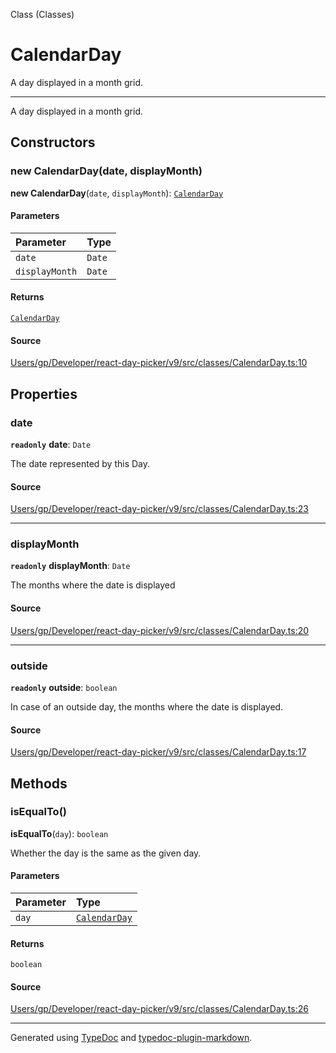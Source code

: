 <SectionTitle>Class (Classes)</SectionTitle>

# CalendarDay

<Description>
A day displayed in a month grid.
</Description>

---

A day displayed in a month grid.

## Constructors

<a id="constructors" name="constructors"></a>

### new CalendarDay(date, displayMonth)

<SignatureMemberIdentifier>**new CalendarDay**(`date`, `displayMonth`): [`CalendarDay`](/api/classes/CalendarDay.md)</SignatureMemberIdentifier>

#### Parameters

| Parameter | Type |
| :------ | :------ |
| `date` | `Date` |
| `displayMonth` | `Date` |

#### Returns

[`CalendarDay`](/api/classes/CalendarDay.md)

#### Source

[Users/gp/Developer/react-day-picker/v9/src/classes/CalendarDay.ts:10](https://github.com/gpbl/react-day-picker/blob/b97c86295/src/classes/CalendarDay.ts#L10)

## Properties

<a id="date" name="date"></a>

### date

<SignatureMemberIdentifier>**`readonly`** **date**: `Date`</SignatureMemberIdentifier>

The date represented by this Day.

#### Source

[Users/gp/Developer/react-day-picker/v9/src/classes/CalendarDay.ts:23](https://github.com/gpbl/react-day-picker/blob/b97c86295/src/classes/CalendarDay.ts#L23)

***

<a id="displaymonth" name="displaymonth"></a>

### displayMonth

<SignatureMemberIdentifier>**`readonly`** **displayMonth**: `Date`</SignatureMemberIdentifier>

The months where the date is displayed

#### Source

[Users/gp/Developer/react-day-picker/v9/src/classes/CalendarDay.ts:20](https://github.com/gpbl/react-day-picker/blob/b97c86295/src/classes/CalendarDay.ts#L20)

***

<a id="outside" name="outside"></a>

### outside

<SignatureMemberIdentifier>**`readonly`** **outside**: `boolean`</SignatureMemberIdentifier>

In case of an outside day, the months where the date is displayed.

#### Source

[Users/gp/Developer/react-day-picker/v9/src/classes/CalendarDay.ts:17](https://github.com/gpbl/react-day-picker/blob/b97c86295/src/classes/CalendarDay.ts#L17)

## Methods

<a id="isequalto" name="isequalto"></a>

### isEqualTo()

<SignatureMemberIdentifier>**isEqualTo**(`day`): `boolean`</SignatureMemberIdentifier>

Whether the day is the same as the given day.

#### Parameters

| Parameter | Type |
| :------ | :------ |
| `day` | [`CalendarDay`](/api/classes/CalendarDay.md) |

#### Returns

`boolean`

#### Source

[Users/gp/Developer/react-day-picker/v9/src/classes/CalendarDay.ts:26](https://github.com/gpbl/react-day-picker/blob/b97c86295/src/classes/CalendarDay.ts#L26)

***

Generated using [TypeDoc](https://typedoc.org) and [typedoc-plugin-markdown](https://typedoc-plugin-markdown.org).
